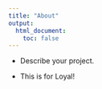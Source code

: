 ```yaml
---
title: "About"
output:
  html_document:
    toc: false
---
```


* Describe your project.

* This is for Loyal!
